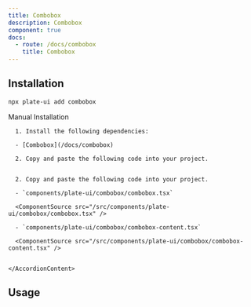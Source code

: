 ```yaml
---
title: Combobox
description: Combobox
component: true
docs:
  - route: /docs/combobox
    title: Combobox
---
```


[//]: # '<ComponentExample src="/src/components/examples/PlaygroundDemo.tsx">'
[//]: # '  <PlaygroundDemo />'
[//]: # '</ComponentExample>'

## Installation

```bash
npx plate-ui add combobox
```

<Accordion type="single" collapsible>
  <AccordionItem value="manual-installation">
    <AccordionTrigger>Manual Installation</AccordionTrigger>
    <AccordionContent>

      1. Install the following dependencies:

      - [Combobox](/docs/combobox)

      2. Copy and paste the following code into your project.


      2. Copy and paste the following code into your project.

      - `components/plate-ui/combobox/combobox.tsx`

      <ComponentSource src="/src/components/plate-ui/combobox/combobox.tsx" />

      - `components/plate-ui/combobox/combobox-content.tsx`

      <ComponentSource src="/src/components/plate-ui/combobox/combobox-content.tsx" />


    </AccordionContent>

  </AccordionItem>
</Accordion>

## Usage

```tsx

```

```tsx

```
